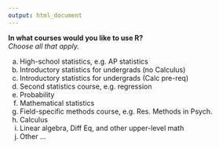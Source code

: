 ```yaml
---
output: html_document
---
```


**In what courses would you like to use R?**  
*Choose all that apply.*


a. High-school statistics, e.g. AP statistics
#. Introductory statistics for undergrads (no Calculus)
#. Introductory statistics for undergrads (Calc pre-req)
#. Second statistics course, e.g. regression
#. Probability
#. Mathematical statistics
#. Field-specific methods course, e.g. Res. Methods in Psych.
#. Calculus
#. Linear algebra, Diff Eq, and other upper-level math
#. Other ...